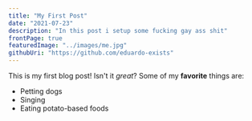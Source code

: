 ```yaml
---
title: "My First Post"
date: "2021-07-23"
description: "In this post i setup some fucking gay ass shit"
frontPage: true
featuredImage: "../images/me.jpg"
githubUri: "https://github.com/eduardo-exists"
---
```

This is my first blog post! Isn't it *great*?
Some of my **favorite** things are:
* Petting dogs
* Singing
* Eating potato-based foods